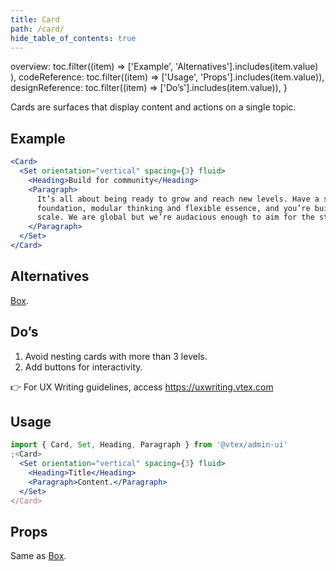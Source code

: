 ```yaml
---
title: Card
path: /card/
hide_table_of_contents: true
---
```



  overview: toc.filter((item) =>
    ['Example', 'Alternatives'].includes(item.value)
  ),
  codeReference: toc.filter((item) => ['Usage', 'Props'].includes(item.value)),
  designReference: toc.filter((item) => ['Do’s'].includes(item.value)),
}

<Page toc={tabToc} hasTabs>
  <Panel id="overview">
Cards are surfaces that display content and actions on a single topic.

## Example

```jsx live
<Card>
  <Set orientation="vertical" spacing={3} fluid>
    <Heading>Build for community</Heading>
    <Paragraph>
      It’s all about being ready to grow and reach new levels. Have a solid
      foundation, modular thinking and flexible essence, and you’re building for
      scale. We are global but we’re audacious enough to aim for the stars.
    </Paragraph>
  </Set>
</Card>
```

## Alternatives

[Box](box/).

  </Panel>
  <Panel id="designReference">

## Do’s

1. Avoid nesting cards with more than 3 levels.
2. Add buttons for interactivity.

👉 For UX Writing guidelines, access https://uxwriting.vtex.com

  </Panel>
  <Panel id="codeReference">

## Usage

```jsx isStatic
import { Card, Set, Heading, Paragraph } from '@vtex/admin-ui'
;<Card>
  <Set orientation="vertical" spacing={3} fluid>
    <Heading>Title</Heading>
    <Paragraph>Content.</Paragraph>
  </Set>
</Card>
```

## Props

Same as [Box](box/).

  </Panel>
</Page>
